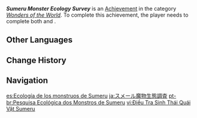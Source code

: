 {{Achievement Infobox
|id           = 81248
|order id     = 1234
|category     = Wonders of the World
|description  = Complete your task of protecting those who dwell in the forests.
|requirements = Complete ''[[A Short Encounter with a Rare Bird]]'' and ''[[Where Are the Fierce Creatures?]]''.
|primogems    = 5
|tracking     = 
|topic        = 
|hidden       = 1
|type         = Quest
}}
'''''Sumeru Monster Ecology Survey''''' is an [[Achievement]] in the category ''[[Wonders of the World]]''. To complete this achievement, the player needs to complete both {{Quest|A Short Encounter with a Rare Bird}} and {{Quest|Where Are the Fierce Creatures?}}.
<!--
==Gameplay Notes==

==Trivia==

==Video Guides==
{{EVT
|video1   = 
|caption1 = 
}}
-->
==Other Languages==
{{Other Languages
|en      = Sumeru Monster Ecology Survey
|zhs     = 须弥怪物生态调查
|zhs_rm  = Xūmí Guàiwù Shēngtài Diàochá
|zht     = 須彌怪物生態調查
|zht_rm  = Xūmí Guàiwù Shēngtài Diàochá
|zh_tl   = 
|ja      = スメール魔物生態調査
|ja_rm   = Sumeeru Mamono Seitai Chousa
|ja_tl   = 
|ko      = 수메르 마물 생태 조사
|ko_tl   = Sumeru Monster Ecology Research
|es      = Ecología de los monstruos de Sumeru
|es_tl   = Ecology of the Monsters of Sumeru
|fr      = Enquête monstro-écologique à Sumeru
|fr_tl   = Sumeru Ecology Monster Survey
|ru      = Исследование монстров Сумеру
|ru_tl   = Sumeru Monster Research
|th      = สำรวจเชิงนิเวศมอนสเตอร์ Sumeru
|th_rm   = 
|th_tl   = 
|vi      = Điều Tra Sinh Thái Quái Vật Sumeru
|vi_tl   = 
|de      = Ökologische Untersuchung der Sumeru-Monster
|de_tl   = Ecological Investigation of Sumeru Monster
|id      = Survei Ekologi Monster Sumeru
|id_tl   = Sumeru Monster Ecology Survey
|pt      = Pesquisa Ecológica dos Monstros de Sumeru
|pt_tl   = 
|tr      = Sumeru Canavarı Ekoloji Araştırması
|tr_tl   = Sumeru Monster Ecology Research
|it      = Indagine ecologica sui mostri di Sumeru
|it_tl   = 
}}

==Change History==
{{Change History|3.0}}
<!--
==References==
{{Reflist}}
-->
==Navigation==
{{Achievement Navbox}}

[[es:Ecología de los monstruos de Sumeru]]
[[ja:スメール魔物生態調査]]
[[pt-br:Pesquisa Ecológica dos Monstros de Sumeru]]
[[vi:Điều Tra Sinh Thái Quái Vật Sumeru]]